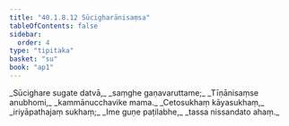 ```yaml
---
title: "40.1.8.12 Sūcigharānisaṃsa"
tableOfContents: false
sidebar:
  order: 4
type: "tipitaka"
basket: "su"
book: "ap1"
---
```



<DynamicBreadcrumb />

<Division number="123" book="ap1">

<Paragraph number="4420" type="verses" book="ap1">
_Sūcighare sugate datvā,_  
_saṃghe gaṇavaruttame;_  
_Tīṇānisaṃse anubhomi,_  
_kammānucchavike mama._  

</Paragraph>

</Division>
<Division number="124" book="ap1">

<Paragraph number="4421" type="verses" book="ap1">
_Cetosukhaṃ kāyasukhaṃ,_  
_iriyāpathajaṃ sukhaṃ;_  
_Ime guṇe paṭilabhe,_  
_tassa nissandato ahaṃ._
</Paragraph>
</Division>